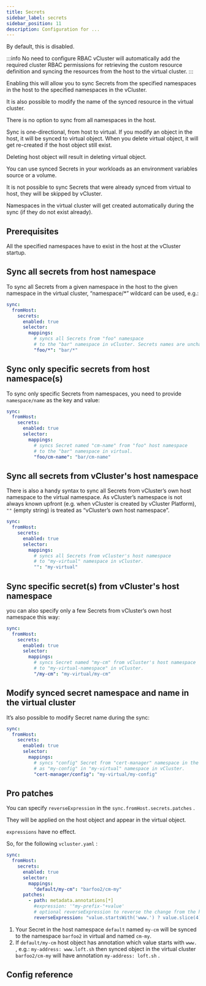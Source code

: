 ```yaml
---
title: Secrets
sidebar_label: secrets
sidebar_position: 11
description: Configuration for ...
---
```



By default, this is disabled.

:::info No need to configure RBAC
vCluster will automatically add the required cluster RBAC permissions for retrieving the custom resource definition and syncing the resources from the host to the virtual cluster.
:::

Enabling this will allow you to sync Secrets from the specified namespaces in the host to the specified namespaces in the vCluster.

It is also possible to modify the name of the synced resource in the virtual cluster.

There is no option to sync from all namespaces in the host.

Sync is one-directional, from host to virtual. If you modify an object in the host, it will be synced to virtual object. When you delete virtual object, it will get re-created if the host object still exist.

Deleting host object will result in deleting virtual object.

You can use synced Secrets in your workloads as an environment variables source or a volume.

It is not possible to sync Secrets that were already synced from virtual to host, they will be skipped by vCluster.

Namespaces in the virtual cluster will get created automatically during the sync (if they do not exist already).

## Prerequisites
All the specified namespaces have to exist in the host at the vCluster startup.


## Sync all secrets from host namespace
To sync all Secrets from a given namespace in the host to the given namespace in the virtual cluster, “namespace/*” wildcard can be used, e.g.:

```yaml
sync:
  fromHost:
    secrets:
      enabled: true
      selector:
        mappings:
          # syncs all Secrets from "foo" namespace
          # to the "bar" namespace in vCluster. Secrets names are unchanged.
          "foo/*": "bar/*"
```


## Sync only specific secrets from host namespace(s)
To sync only specific Secrets from namespaces, you need to provide `namespace/name` as the key and value:

```yaml
sync:
  fromHost:
    secrets:
      enabled: true
      selector:
        mappings:
          # syncs Secret named "cm-name" from "foo" host namespace
          # to the "bar" namespace in virtual.
          "foo/cm-name": "bar/cm-name"
```


## Sync all secrets from vCluster's host namespace
There is also a handy syntax to sync all Secrets from vCluster’s own host namespace to the virtual namespace. As vCluster’s namespace is not always known upfront (e.g. when vCluster is created by vCluster Platform), `""` (empty string) is treated as “vCluster’s own host namespace”.

```yaml
sync:
  fromHost:
    secrets:
      enabled: true
      selector:
        mappings:
          # syncs all Secrets from vCluster's host namespace
          # to "my-virtual" namespace in vCluster.
          "": "my-virtual"
```


## Sync specific secret(s) from vCluster's host namespace
you can also specify only a few Secrets from vCluster’s own host namespace this way:

```yaml
sync:
  fromHost:
    secrets:
      enabled: true
      selector:
        mappings:
          # syncs Secret named "my-cm" from vCluster's host namespace
          # to "my-virtual-namespace" in vCluster.
          "/my-cm": "my-virtual/my-cm"
```

## Modify synced secret namespace and name in the virtual cluster
It’s also possible to modify Secret name during the sync:

```yaml
sync:
  fromHost:
    secrets:
      enabled: true
      selector:
        mappings:
          # syncs "config" Secret from "cert-manager" namespace in the host
          # as "my-config" in "my-virtual" namespace in vCluster.
          "cert-manager/config": "my-virtual/my-config"
```

## Pro patches

<ProAdmonition/>

You can specify `reverseExpression` in the `sync.fromHost.secrets.patches` .

They will be applied on the host object and appear in the virtual object.

`expressions` have no effect.

So, for the following `vcluster.yaml` :

```yaml
sync:
  fromHost:
    secrets:
      enabled: true
      selector:
        mappings:
          "default/my-cm": "barfoo2/cm-my"
      patches:
        - path: metadata.annotations[*]
          #expression: '"my-prefix-"+value'
          # optional reverseExpression to reverse the change from the host cluster
          reverseExpression: "value.startsWith('www.') ? value.slice(4) : value"
```

1. Your Secret in the host namespace `default` named `my-cm` will be synced to the namespace `barfoo2` in virtual and named `cm-my`.
2. If `default/my-cm` host object has annotation which value starts with `www.` , e.g.: `my-address: www.loft.sh` then synced object in the virtual cluster `barfoo2/cm-my` will have annotation `my-address: loft.sh` .


<FromHostSecretExample />

## Config reference

<EnableSwitch/>
